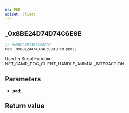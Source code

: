 ```yaml
---
ns: PED
apiset: client
---
```

## _0x8BE24D74D74C6E9B

```c
// 0x8BE24D74D74C6E9B
Ped _0x8BE24D74D74C6E9B(Ped ped);
```

Used in Script Function NET_CAMP_DOG_CLIENT_HANDLE_ANIMAL_INTERACTION

## Parameters
* **ped**:

## Return value
